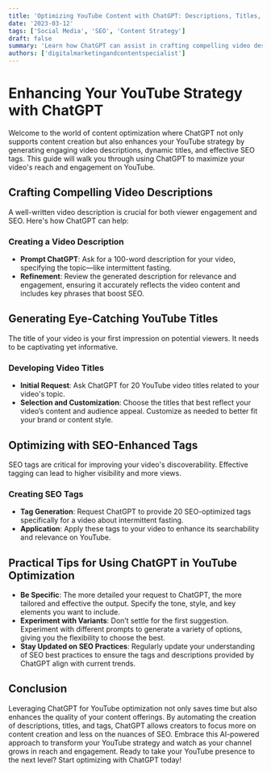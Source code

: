 ```yaml
---
title: 'Optimizing YouTube Content with ChatGPT: Descriptions, Titles, and Tags'
date: '2023-03-12'
tags: ['Social Media', 'SEO', 'Content Strategy']
draft: false
summary: 'Learn how ChatGPT can assist in crafting compelling video descriptions, eye-catching titles, and SEO-optimized tags to enhance your YouTube channel’s visibility and engagement.'
authors: ['digitalmarketingandcontentspecialist']
---
```


# Enhancing Your YouTube Strategy with ChatGPT

Welcome to the world of content optimization where ChatGPT not only supports content creation but also enhances your YouTube strategy by generating engaging video descriptions, dynamic titles, and effective SEO tags. This guide will walk you through using ChatGPT to maximize your video's reach and engagement on YouTube.

## Crafting Compelling Video Descriptions

A well-written video description is crucial for both viewer engagement and SEO. Here's how ChatGPT can help:

### Creating a Video Description

- **Prompt ChatGPT**: Ask for a 100-word description for your video, specifying the topic—like intermittent fasting.
- **Refinement**: Review the generated description for relevance and engagement, ensuring it accurately reflects the video content and includes key phrases that boost SEO.

## Generating Eye-Catching YouTube Titles

The title of your video is your first impression on potential viewers. It needs to be captivating yet informative.

### Developing Video Titles

- **Initial Request**: Ask ChatGPT for 20 YouTube video titles related to your video's topic.
- **Selection and Customization**: Choose the titles that best reflect your video’s content and audience appeal. Customize as needed to better fit your brand or content style.

## Optimizing with SEO-Enhanced Tags

SEO tags are critical for improving your video's discoverability. Effective tagging can lead to higher visibility and more views.

### Creating SEO Tags

- **Tag Generation**: Request ChatGPT to provide 20 SEO-optimized tags specifically for a video about intermittent fasting.
- **Application**: Apply these tags to your video to enhance its searchability and relevance on YouTube.

## Practical Tips for Using ChatGPT in YouTube Optimization

- **Be Specific**: The more detailed your request to ChatGPT, the more tailored and effective the output. Specify the tone, style, and key elements you want to include.
- **Experiment with Variants**: Don’t settle for the first suggestion. Experiment with different prompts to generate a variety of options, giving you the flexibility to choose the best.
- **Stay Updated on SEO Practices**: Regularly update your understanding of SEO best practices to ensure the tags and descriptions provided by ChatGPT align with current trends.

## Conclusion

Leveraging ChatGPT for YouTube optimization not only saves time but also enhances the quality of your content offerings. By automating the creation of descriptions, titles, and tags, ChatGPT allows creators to focus more on content creation and less on the nuances of SEO. Embrace this AI-powered approach to transform your YouTube strategy and watch as your channel grows in reach and engagement. Ready to take your YouTube presence to the next level? Start optimizing with ChatGPT today!

